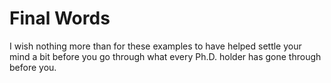 # Final Words {#summary}

I wish nothing more than for these examples to have helped settle your mind a bit before you go through what every Ph.D. holder has gone through before you. 
